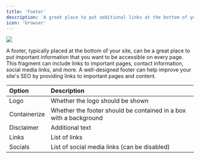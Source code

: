 ```yaml
---
title: 'Footer'
description: 'A great place to put additional links at the bottom of your page.'
icon: 'browser'
---
```


<Frame>
  <img src="/images/fragments/footer.png" />
</Frame>

A footer, typically placed at the bottom of your site, can be a great place to put important information that you want to be accessible on every page. This fragment can include links to important pages, contact information, social media links, and more. A well-designed footer can help improve your site's SEO by providing links to important pages and content. 

| Option | Description |
| :--- | :--- |
| Logo | Whether the logo should be shown |
| Containerize | Whether the footer should be contained in a box with a background |
| Disclaimer | Additional text |
| Links | List of links |
| Socials | List of social media links (can be disabled) |